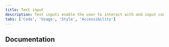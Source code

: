 ```yaml
---
title: Text input
description: Text inputs enable the user to interact with and input content and data. This component can be used for long and short form entries.
tabs: ['Code', 'Usage', 'Style', 'Accessibility']
---
```


<ComponentCode
  name="Text input"
  component="text-input"
  variation="text-input"
  hasLightVersion
  hasReactVersion="textinput--default"
  hasVueVersion="textinput--default"
  hasAngularVersion="?path=/story/input--input"
  codepen="EJKNOw"
/>

<ComponentCode
  name="Text area"
  component="text-area"
  variation="text-area"
  hasLightVersion
  hasReactVersion="textarea--default"
  hasVueVersion="textarea--default"
  hasAngularVersion="?path=/story/input--textarea"
  codepen="JVXbQv"
/>

## Documentation

<ComponentDocs component="text-input" />

